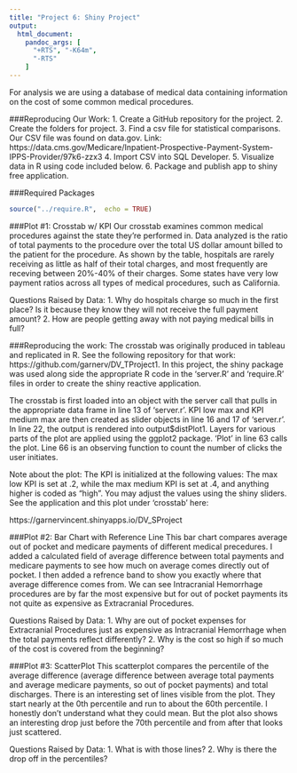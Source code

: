 ```yaml
---
title: "Project 6: Shiny Project"
output:
  html_document:
    pandoc_args: [
      "+RTS", "-K64m",
      "-RTS"
    ]
---
```

For analysis we are using a database of medical data containing information on the cost of some common medical procedures. 

###Reproducing Our Work:
1. Create a GitHub repository for the project.
2. Create the folders for project.
3. Find a csv file for statistical comparisons. Our CSV file was found on data.gov. Link: https://data.cms.gov/Medicare/Inpatient-Prospective-Payment-System-IPPS-Provider/97k6-zzx3
4. Import CSV into SQL Developer.
5. Visualize data in R using code included below.
6. Package and publish app to shiny free application.

###Required Packages
```r
source("../require.R",  echo = TRUE)
```

###Plot #1: Crosstab w/ KPI
Our crosstab examines common medical procedures against the state they're performed in. Data analyzed is the ratio of total payments to the procedure over the total US dollar amount billed to the patient for the procedure. As shown by the table, hospitals are rarely receiving as little as half of their total charges, and most frequently are receving between 20%-40% of their charges. Some states have very low payment ratios across all types of medical procedures, such as California.

Questions Raised by Data:
1. Why do hospitals charge so much in the first place? Is it because they know they will not receive the full payment amount?
2. How are people getting away with not paying medical bills in full?

###Reproducing the work:
The crosstab was originally produced in tableau and replicated in R. See the following repository for that work: https://github.com/garnerv/DV_TProject1. In this project, the shiny package was used along side the appropriate R code in the 'server.R' and 'require.R' files in order to create the shiny reactive application. 

The crosstab is first loaded into an object with the server call that pulls in the appropriate data frame in line 13 of 'server.r'. KPI low max and KPI medium max are then created as slider objects in line 16 and 17 of 'server.r'. In line 22, the output is rendered into output$distPlot1. Layers for various parts of the plot are applied using the ggplot2 package. 'Plot' in line 63 calls the plot. Line 66 is an observing function to count the number of clicks the user initiates.

Note about the plot:
The KPI is initialized at the following values: The max low KPI is set at .2, while the max medium KPI is set at .4, and anything higher is coded as "high". You may adjust the values using the shiny sliders.
See the application and this plot under 'crosstab' here:

https://garnervincent.shinyapps.io/DV_SProject


###Plot #2: Bar Chart with Reference Line
This bar chart compares average out of pocket and medicare payments of different medical precedures.  I added a calculated field of average difference between total payments and medicare payments to see how much on average comes directly out of pocket.  I then added a refrence band to show you exactly where that average difference comes from.  We can see Intracranial Hemorrhage procedures are by far the most expensive but for out of pocket payments its not quite as expensive as Extracranial Procedures. 

Questions Raised by Data:
1. Why are out of pocket expenses for Extracranial Procedures just as expensive as Intracranial Hemorrhage when the total payments reflect differently?
2. Why is the cost so high if so much of the cost is covered from the beginning?


###Plot #3: ScatterPlot
This scatterplot compares the percentile of the average difference (average difference between average total payments and average medicare payments, so out of pocket payments) and total discharges.  There is an interesting set of lines visible from the plot.  They start nearly at the 0th percentile and run to about the 60th percentile.  I honestly don't understand what they could mean.  But the plot also shows an interesting drop just before the 70th percentile and from after that looks just scattered.

Questions Raised by Data:
1. What is with those lines?
2. Why is there the drop off in the percentiles?